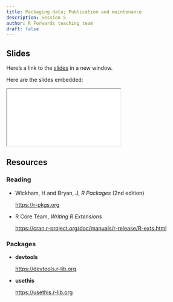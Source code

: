```yaml
---
title: Packaging data; Publication and maintenance
description: Session 5
author: R Forwards teaching team
draft: false
---
```


## Slides

Here's a link to the [slides](/slides/05-data-publication-maintenance/index.qmd){target="_blank"} in a new window. 

Here are the slides embedded:

<iframe class="slide-deck ar16x9" src="/slides/05-data-publication-maintenance/index.html" title="05-data-publication-maintenance slides">
</iframe>

## Resources

### Reading

- Wickham, H and Bryan, J, _R Packages_ (2nd edition)

  <https://r-pkgs.org>

- R Core Team, _Writing R Extensions_

  <https://cran.r-project.org/doc/manuals/r-release/R-exts.html>

### Packages

- **devtools**

  <https://devtools.r-lib.org>
  
- **usethis**

  <https://usethis.r-lib.org>
